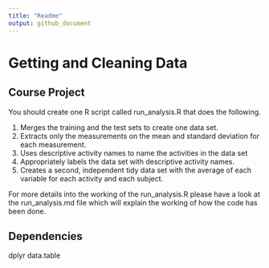 ```yaml
---
title: "Readme"
output: github_document
---
```


# Getting and Cleaning Data

## Course Project

You should create one R script called run_analysis.R that does the following.

1. Merges the training and the test sets to create one data set.
2. Extracts only the measurements on the mean and standard deviation for each measurement.
3. Uses descriptive activity names to name the activities in the data set
4. Appropriately labels the data set with descriptive activity names.
5. Creates a second, independent tidy data set with the average of each variable for each activity and each subject.

For more details into the working of the run_analysis.R please have a look at the run_analysis.md file which will explain the working of how the code has been done. 

## Dependencies
dplyr
data.table
